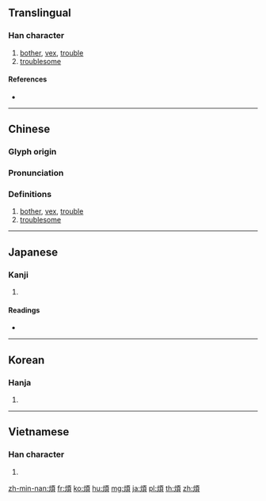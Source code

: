 {{character info/new}}
{{also|烦}}
==Translingual==

===Han character===
{{Han char|rn=86|rad=火|as=09|sn=13|four=91886|canj=FMBC|ids=⿰火頁}}

# [[bother]], [[vex]], [[trouble]]
# [[troublesome]]

====References====
* {{Han ref|kx=0678.030|dkj=19229|dj=1089.060|hdz=32216.050|uh=7169|ud=29033|bh=B7D0|bd=47056}}

----

==Chinese==
{{zh-forms|s=烦}}

===Glyph origin===
{{Han etym}}

===Pronunciation===
{{zh-pron
|m=fán
|c=faan4
|h=pfs=fàn
|md=
|mn=hoân
|w=
|mc=y
|oc=y
|cat=n,v,a
}}

===Definitions===
{{zh-hanzi}}

# [[bother]], [[vex]], [[trouble]]
# [[troublesome]]

----

==Japanese==

===Kanji===
{{ja-kanji|grade=c|rs=火09}}

# {{defn|lang=ja|sort=火09}}

====Readings====
* {{ja-readings|goon=[[ぼん]] (bon)|kanon=[[はん]] (han)|kun=[[わずらう]] (wazurau), [[わずらわす]] (wazurawasu), [[わずらわし]] (wazurawashi)}}

----

==Korean==

===Hanja===
{{ko-hanja|hangeul=번|eumhun=|rv=beon|mr=pŏn|y=pen}}

# {{defn|lang=ko|sort=火09}}

----

==Vietnamese==

===Han character===
{{vi-hantu|[[phiền]]|rs=火09}}

# {{defn|lang=vi|sort=火09}}

[[zh-min-nan:煩]]
[[fr:煩]]
[[ko:煩]]
[[hu:煩]]
[[mg:煩]]
[[ja:煩]]
[[pl:煩]]
[[th:煩]]
[[zh:煩]]